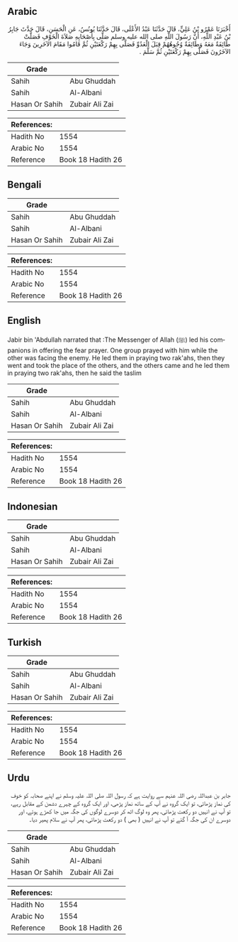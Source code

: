 ## Arabic


<div dir="rtl" lang="ar" style={{fontSize:'larger',backgroundColor:'#f8f9fa',padding:20}}>
أَخْبَرَنَا عَمْرُو بْنُ عَلِيٍّ، قَالَ حَدَّثَنَا عَبْدُ الأَعْلَى، قَالَ حَدَّثَنَا يُونُسُ، عَنِ الْحَسَنِ، قَالَ حَدَّثَ جَابِرُ بْنُ عَبْدِ اللَّهِ، أَنَّ رَسُولَ اللَّهِ صلى الله عليه وسلم صَلَّى بِأَصْحَابِهِ صَلاَةَ الْخَوْفِ فَصَلَّتْ طَائِفَةٌ مَعَهُ وَطَائِفَةٌ وُجُوهُهُمْ قِبَلَ الْعَدُوِّ فَصَلَّى بِهِمْ رَكْعَتَيْنِ ثُمَّ قَامُوا مَقَامَ الآخَرِينَ وَجَاءَ الآخَرُونَ فَصَلَّى بِهِمْ رَكْعَتَيْنِ ثُمَّ سَلَّمَ ‏.‏
</div>
<div style={{backgroundColor:'#f8f9fa',padding:20, marginBottom: 10}}><table> <thead> <tr> <th>Grade</th> <th></th> </tr> </thead> <tbody> <tr><td>Sahih</td><td>Abu Ghuddah</td></tr><tr><td>Sahih</td><td>Al-Albani</td></tr><tr><td>Hasan Or Sahih</td><td>Zubair Ali Zai</td></tr></tbody></table><table> <thead> <tr> <th>References:</th> <th></th> </tr> </thead> <tbody><tr><td>Hadith No</td><td>1554</td></tr><tr><td>Arabic No</td><td>1554</td></tr><tr><td>Reference</td><td>Book 18 Hadith 26</td></tr></tbody></table></div>

## Bengali


<div dir="ltr" lang="bn" style={{fontSize:'larger',backgroundColor:'#f8f9fa',padding:20}}>

</div>
<div style={{backgroundColor:'#f8f9fa',padding:20, marginBottom: 10}}><table> <thead> <tr> <th>Grade</th> <th></th> </tr> </thead> <tbody> <tr><td>Sahih</td><td>Abu Ghuddah</td></tr><tr><td>Sahih</td><td>Al-Albani</td></tr><tr><td>Hasan Or Sahih</td><td>Zubair Ali Zai</td></tr></tbody></table><table> <thead> <tr> <th>References:</th> <th></th> </tr> </thead> <tbody><tr><td>Hadith No</td><td>1554</td></tr><tr><td>Arabic No</td><td>1554</td></tr><tr><td>Reference</td><td>Book 18 Hadith 26</td></tr></tbody></table></div>

## English


<div dir="ltr" lang="en" style={{fontSize:'larger',backgroundColor:'#f8f9fa',padding:20}}>
Jabir bin 'Abdullah narrated that :The Messenger of Allah (ﷺ) led his companions in offering the fear prayer. One group prayed with him while the other was facing the enemy. He led them in praying two rak'ahs, then they went and took the place of the others, and the others came and he led them in praying two rak'ahs, then he said the taslim
</div>
<div style={{backgroundColor:'#f8f9fa',padding:20, marginBottom: 10}}><table> <thead> <tr> <th>Grade</th> <th></th> </tr> </thead> <tbody> <tr><td>Sahih</td><td>Abu Ghuddah</td></tr><tr><td>Sahih</td><td>Al-Albani</td></tr><tr><td>Hasan Or Sahih</td><td>Zubair Ali Zai</td></tr></tbody></table><table> <thead> <tr> <th>References:</th> <th></th> </tr> </thead> <tbody><tr><td>Hadith No</td><td>1554</td></tr><tr><td>Arabic No</td><td>1554</td></tr><tr><td>Reference</td><td>Book 18 Hadith 26</td></tr></tbody></table></div>

## Indonesian


<div dir="ltr" lang="id" style={{fontSize:'larger',backgroundColor:'#f8f9fa',padding:20}}>

</div>
<div style={{backgroundColor:'#f8f9fa',padding:20, marginBottom: 10}}><table> <thead> <tr> <th>Grade</th> <th></th> </tr> </thead> <tbody> <tr><td>Sahih</td><td>Abu Ghuddah</td></tr><tr><td>Sahih</td><td>Al-Albani</td></tr><tr><td>Hasan Or Sahih</td><td>Zubair Ali Zai</td></tr></tbody></table><table> <thead> <tr> <th>References:</th> <th></th> </tr> </thead> <tbody><tr><td>Hadith No</td><td>1554</td></tr><tr><td>Arabic No</td><td>1554</td></tr><tr><td>Reference</td><td>Book 18 Hadith 26</td></tr></tbody></table></div>

## Turkish


<div dir="ltr" lang="tr" style={{fontSize:'larger',backgroundColor:'#f8f9fa',padding:20}}>

</div>
<div style={{backgroundColor:'#f8f9fa',padding:20, marginBottom: 10}}><table> <thead> <tr> <th>Grade</th> <th></th> </tr> </thead> <tbody> <tr><td>Sahih</td><td>Abu Ghuddah</td></tr><tr><td>Sahih</td><td>Al-Albani</td></tr><tr><td>Hasan Or Sahih</td><td>Zubair Ali Zai</td></tr></tbody></table><table> <thead> <tr> <th>References:</th> <th></th> </tr> </thead> <tbody><tr><td>Hadith No</td><td>1554</td></tr><tr><td>Arabic No</td><td>1554</td></tr><tr><td>Reference</td><td>Book 18 Hadith 26</td></tr></tbody></table></div>

## Urdu


<div dir="rtl" lang="ur" style={{fontSize:'larger',backgroundColor:'#f8f9fa',padding:20}}>
جابر بن عبداللہ رضی اللہ عنہم سے روایت ہے کہ رسول اللہ صلی اللہ علیہ وسلم نے اپنے صحابہ کو خوف کی نماز پڑھائی، تو ایک گروہ نے آپ کے ساتھ نماز پڑھی، اور ایک گروہ کے چہرے دشمن کے مقابل رہے، تو آپ نے انہیں دو رکعت پڑھائی، پھر وہ لوگ اٹھ کر دوسرے لوگوں کی جگہ میں جا کھڑے ہوئے، اور دوسرے ان کی جگہ آ گئے تو آپ نے انہیں ( بھی ) دو رکعت پڑھائی، پھر آپ نے سلام پھیر دیا۔
</div>
<div style={{backgroundColor:'#f8f9fa',padding:20, marginBottom: 10}}><table> <thead> <tr> <th>Grade</th> <th></th> </tr> </thead> <tbody> <tr><td>Sahih</td><td>Abu Ghuddah</td></tr><tr><td>Sahih</td><td>Al-Albani</td></tr><tr><td>Hasan Or Sahih</td><td>Zubair Ali Zai</td></tr></tbody></table><table> <thead> <tr> <th>References:</th> <th></th> </tr> </thead> <tbody><tr><td>Hadith No</td><td>1554</td></tr><tr><td>Arabic No</td><td>1554</td></tr><tr><td>Reference</td><td>Book 18 Hadith 26</td></tr></tbody></table></div>